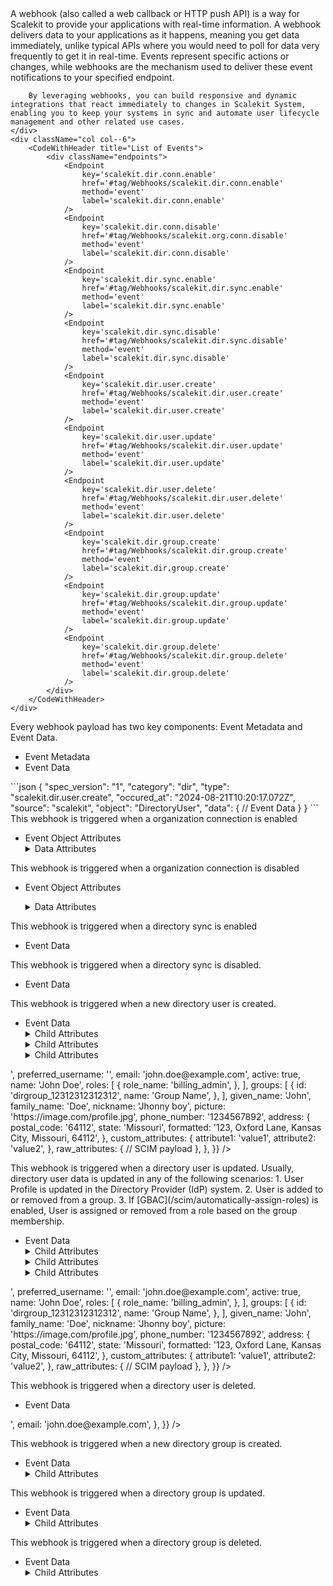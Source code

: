 
<IntersectingHeader id="tag/Webhooks" title="Webhooks"/>
<div className="row section">
    <div className="col col--6">
        A webhook (also called a web callback or HTTP push API) is a way for Scalekit to provide your applications with real-time information. A webhook delivers data to your applications as it happens, meaning you get data immediately, unlike typical APIs where you would need to poll for data very frequently to get it in real-time. Events represent specific actions or changes, while webhooks are the mechanism used to deliver these event notifications to your specified endpoint.

        By leveraging webhooks, you can build responsive and dynamic integrations that react immediately to changes in Scalekit System, enabling you to keep your systems in sync and automate user lifecycle management and other related use cases.
    </div>
    <div className="col col--6">
        <CodeWithHeader title="List of Events">
            <div className="endpoints">
                <Endpoint
                    key='scalekit.dir.conn.enable'
                    href='#tag/Webhooks/scalekit.dir.conn.enable'
                    method='event'
                    label='scalekit.dir.conn.enable'
                />
                <Endpoint
                    key='scalekit.dir.conn.disable'
                    href='#tag/Webhooks/scalekit.org.conn.disable'
                    method='event'
                    label='scalekit.dir.conn.disable'
                />
                <Endpoint
                    key='scalekit.dir.sync.enable'
                    href='#tag/Webhooks/scalekit.dir.sync.enable'
                    method='event'
                    label='scalekit.dir.sync.enable'
                />
                <Endpoint
                    key='scalekit.dir.sync.disable'
                    href='#tag/Webhooks/scalekit.dir.sync.disable'
                    method='event'
                    label='scalekit.dir.sync.disable'
                />
                <Endpoint
                    key='scalekit.dir.user.create'
                    href='#tag/Webhooks/scalekit.dir.user.create'
                    method='event'
                    label='scalekit.dir.user.create'
                />
                <Endpoint
                    key='scalekit.dir.user.update'
                    href='#tag/Webhooks/scalekit.dir.user.update'
                    method='event'
                    label='scalekit.dir.user.update'
                />
                <Endpoint
                    key='scalekit.dir.user.delete'
                    href='#tag/Webhooks/scalekit.dir.user.delete'
                    method='event'
                    label='scalekit.dir.user.delete'
                />
                <Endpoint
                    key='scalekit.dir.group.create'
                    href='#tag/Webhooks/scalekit.dir.group.create'
                    method='event'
                    label='scalekit.dir.group.create'
                />
                <Endpoint
                    key='scalekit.dir.group.update'
                    href='#tag/Webhooks/scalekit.dir.group.update'
                    method='event'
                    label='scalekit.dir.group.update'
                />
                <Endpoint
                    key='scalekit.dir.group.delete'
                    href='#tag/Webhooks/scalekit.dir.group.delete'
                    method='event'
                    label='scalekit.dir.group.delete'
                />
            </div>
        </CodeWithHeader>
    </div>

</div>

<IntersectingHeader id="tag/Webhooks/object" title="Event Object" subheading="true" classList="ApiCategoryList"/>
<div className="row section">
    <div className="col col--6">
        Every webhook payload has two key components: Event Metadata and Event Data.
        <ul className="ApiReference-Parameters">
            <li className="ApiReference-Parameter header">Event Metadata</li>
            <Parameter attrKey="spec_version" type="string" description="Version of the event specification (currently '1')." />
            <Parameter attrKey="category" type="string" description="Indicates the event category (Example: 'dir' for directory-related events)." />
            <Parameter attrKey="type" type="string" description="Specifies the exact event type (Example: 'scalekit.dir.user.create' for user creation)." />
            <Parameter attrKey="occured_at" type="string" description="Timestamp of when the event occurred." />
            <Parameter attrKey="source" type="string" description="The origin of the event (always 'scalekit' in this case)." />
            <Parameter attrKey="object" type="string" description="The type of object affected (Example: 'DirectoryUser')." />
            <li className="ApiReference-Parameter header">Event Data</li>
            <Parameter attrKey="data" type="object" description="Contains latest object data after the event." />
        </ul>
    </div>
    <div className="col col--6">
        <CodeWithHeader title="Sample Event Payload">
        ```json
        {
          "spec_version": "1",
          "category": "dir",
          "type": "scalekit.dir.user.create",
          "occured_at": "2024-08-21T10:20:17.072Z",
          "source": "scalekit",
          "object": "DirectoryUser",
          "data": {
            // Event Data
          }
        }
        ```
        </CodeWithHeader>
    </div>
</div>

<IntersectingHeader id="tag/Webhooks/scalekit.org.conn.enable" title="scalekit.org.conn.enable" subheading="true" classList="ApiCategoryList webhook method"/>
<div className="row section">
    <div className="col col--6">
    This webhook is triggered when a organization connection is enabled
    <ul className="ApiReference-Parameters">
  <li className="ApiReference-Parameter header">Event Object Attributes</li>
  <Parameter
    attrKey="spec_version"
    type="string"
    description="Version of the event specification format"
  />
  <Parameter attrKey="category" type="string" description="Categorization of the event type" />
  <Parameter attrKey="type" type="string" description="Specific type of event that occurred" />
  <Parameter
    attrKey="occured_at"
    type="string"
    description="Timestamp when the event was generated in RFC 3339 format"
  />
  <Parameter attrKey="source" type="string" description="Origin of the event" />
  <Parameter attrKey="object" type="string" description="Type of object the event relates to" />
  <Parameter attrKey="id" type="string" description="Unique identifier for the specific event" />
  <Parameter
    attrKey="data"
    type="object"
    description="Detailed information about the event">
    <details>
      <summary>Data Attributes</summary>
      <ul className="ApiReference-Parameters">
        <Parameter
          attrKey="id"
          type="string"
          description="Unique identifier for the connection"
        />

        <Parameter
          attrKey="provider"
          type="enum"
          description="Identity provider for the connection">
          <details>
            <summary>Possible values</summary>
            <Parameter attrKey="OKTA" />
          </details>
        </Parameter>

        <Parameter
          attrKey="type"
          type="enum"
          description="Type of authentication protocol">
          <details>
            <summary>Possible values</summary>
            <Parameter attrKey="SAML" />
            <Parameter attrKey="OIDC" />
          </details>
        </Parameter>

        <Parameter
          attrKey="enabled"
          type="boolean"
          description="Indicates whether the connection is currently enabled or disabled"
        />

        <Parameter
          attrKey="status"
          type="enum"
          description="Current status of the connection">
          <details>
            <summary>Possible values</summary>
            <Parameter attrKey="COMPLETED" />
          </details>
        </Parameter>
      </ul>
    </details>

  </Parameter>
</ul>
    </div>
    <div className="col col--6">
        <CodeWithHeader title="scalekit.org.conn.enable">
          <JsonViewer src={{
              "spec_version": "1",
              "category": "conn",
              "type": "scalekit.org.conn.enable",
              "occured_at": "2024-08-21T10:20:17.072Z",
              "source": "scalekit",
              "object": "Connection",
              "id" : "evt_12343",
              "data": {
                  "id": "conn_54237072013131859",
                  "provider": "OKTA",
                  "type": "SAML", // or "OIDC"
                  "enabled": true,
                  "status": "COMPLETED",
              }
          }} />
        </CodeWithHeader>
    </div>
</div>

<IntersectingHeader id="tag/Webhooks/scalekit.org.conn.disable" title="scalekit.org.conn.disable" subheading="true" classList="ApiCategoryList webhook method"/>
<div className="row section">
<div className="col col--6">
This webhook is triggered when a organization connection is disabled
<ul className="ApiReference-Parameters">
  <li className="ApiReference-Parameter header">Event Object Attributes</li>

<Parameter
  attrKey="spec_version"
  type="string"
  description="Version of the event specification format"
/>

<Parameter attrKey="category" type="string" description="Categorization of the event type" />
<Parameter attrKey="type" type="string" description="Specific type of event that occurred" />
<Parameter
  attrKey="occured_at"
  type="string"
  description="Timestamp when the event was generated in RFC 3339 format"
/>
<Parameter attrKey="source" type="string" description="Origin of the event" />
<Parameter attrKey="object" type="string" description="Type of object the event relates to" />
<Parameter attrKey="id" type="string" description="Unique identifier for the specific event" />

  <Parameter
    attrKey="data"
    type="object"
    description="Detailed information about the event">
    <details>
      <summary>Data Attributes</summary>
      <ul className="ApiReference-Parameters">
        <Parameter
          attrKey="id"
          type="string"
          description="Unique identifier for the connection"
        />

        <Parameter
          attrKey="provider"
          type="enum"
          description="Identity provider for the connection">
          <details>
            <summary>Possible values</summary>
            <Parameter attrKey="OKTA" />
          </details>
        </Parameter>

        <Parameter
          attrKey="type"
          type="enum"
          description="Type of authentication protocol">
          <details>
            <summary>Possible values</summary>
            <Parameter attrKey="SAML" />
            <Parameter attrKey="OIDC" />
          </details>
        </Parameter>

        <Parameter
          attrKey="enabled"
          type="boolean"
          description="Indicates whether the connection is currently enabled or disabled"
        />

        <Parameter
          attrKey="status"
          type="enum"
          description="Current status of the connection">
          <details>
            <summary>Possible values</summary>
            <Parameter attrKey="COMPLETED" />
          </details>
        </Parameter>
      </ul>
    </details>

  </Parameter>
</ul>

</div>

<div className="col col--6">
    <CodeWithHeader title="scalekit.org.conn.disable">
      <JsonViewer src={{
          "spec_version": "1",
          "category": "conn",
          "type": "scalekit.org.conn.disable",
          "occured_at": "2024-08-21T10:20:17.072Z",
          "source": "scalekit",
          "object": "Connection",
          "id" : "evt_12343",
          "data": {
              "id": "conn_54237072013131859",
              "provider": "OKTA",
              "type": "SAML", // or "OIDC"
              "enabled": true,
              "status": "COMPLETED",
          }
        }} />
    </CodeWithHeader>
</div>
</div>

<IntersectingHeader
  id="tag/Webhooks/scalekit.dir.sync.enable"
  title="scalekit.dir.sync.enable"
  subheading="true"
  classList="ApiCategoryList webhook method"
/>
<div className="row section">
  <div className="col col--6">
    This webhook is triggered when a directory sync is enabled
    <ul className="ApiReference-Parameters">
      <li className="ApiReference-Parameter header">Event Data</li>
      <Parameter attrKey="id" type="string" description="Unique identifier for event" />
      <Parameter
        attrKey="directory_type"
        type="string"
        description="The type of directory synchronization"
      />
      <Parameter
        attrKey="enabled"
        type="boolean"
        description="Indicates if the directory sync is enabled"
      />
      <Parameter
        attrKey="environment_id"
        type="string"
        description="Identifier for the environment"
      />
      <Parameter
        attrKey="data.id"
        type="string"
        description="Unique identifier for the directory configuration"
      />
      <Parameter
        attrKey="last_sync_at"
        type="null"
        description="Timestamp of the last synchronization, null if not yet synced"
      />
      <Parameter
        attrKey="organization_id"
        type="string"
        description="Identifier for the organization"
      />
      <Parameter attrKey="provider" type="string" description="The provider of the directory" />
      <Parameter
        attrKey="updated_at"
        type="string"
        description="Timestamp of when the configuration was last updated"
      />
      <Parameter
        attrKey="occured_at"
        type="string"
        description="Timestamp of when the event occurred"
      />
    </ul>
  </div>
  <div className="col col--6">
    <CodeWithHeader title="scalekit.dir.sync.enable">
      <JsonViewer
        src={{
          spec_version: '1',
          id: 'evt_53891640779079756',
          type: 'scalekit.dir.sync.enable',
          occurred_at: '2025-01-06T18:45:21.057814Z',
          environment_id: 'env_53814739859406915',
          organization_id: 'org_53879494091473415',
          object: 'Directory',
          data: {
            directory_type: 'SCIM',
            enabled: true,
            id: 'dir_53879621145330183',
            last_sync_at: '2025-01-06T18:45:03.206676Z',
            organization_id: 'org_53879494091473415',
            provider: 'OKTA',
            updated_at: '2025-01-06T18:45:21.04978184Z',
          },
        }}
      />
    </CodeWithHeader>
  </div>
</div>

<IntersectingHeader
  id="tag/Webhooks/scalekit.dir.sync.disable"
  title="scalekit.dir.sync.disable"
  subheading="true"
  classList="ApiCategoryList webhook method"
/>
<div className="row section">
  <div className="col col--6">
    This webhook is triggered when a directory sync is disabled.
    <ul className="ApiReference-Parameters">
      <li className="ApiReference-Parameter header">Event Data</li>
      <Parameter
        attrKey="directory_type"
        type="string"
        description="Type of directory protocol used for synchronization"
      />
      <Parameter
        attrKey="enabled"
        type="boolean"
        description="Indicates whether the directory synchronization is currently enabled or disabled"
      />
      <Parameter
        attrKey="id"
        type="string"
        description="Unique identifier for the directory connection"
      />
      <Parameter
        attrKey="last_sync_at"
        type="string"
        description="Timestamp of the most recent directory synchronization"
      />
      <Parameter
        attrKey="organization_id"
        type="string"
        description="Unique identifier of the organization associated with this directory"
      />
      <Parameter
        attrKey="provider"
        type="string"
        description="Identity provider for the directory connection"
      />
      <Parameter
        attrKey="status"
        type="string"
        description="Current status of the directory synchronization process"
      />
      <Parameter
        attrKey="updated_at"
        type="string"
        description="Timestamp of the most recent update to the directory connection"
      />
      <Parameter
        attrKey="occured_at"
        type="string"
        description="Timestamp of when the event occurred"
      />
    </ul>
  </div>
  <div className="col col--6">
    <CodeWithHeader title="scalekit.dir.sync.disable">
      <JsonViewer
        src={{
          spec_version: '1',
          id: 'evt_53891640779079756',
          type: 'scalekit.dir.sync.enable',
          occurred_at: '2025-01-06T18:45:21.057814Z',
          environment_id: 'env_53814739859406915',
          organization_id: 'org_53879494091473415',
          object: 'Directory',
          data: {
            directory_type: 'SCIM',
            enabled: false,
            id: 'dir_53879621145330183',
            last_sync_at: '2025-01-06T18:45:03.206676Z',
            organization_id: 'org_53879494091473415',
            provider: 'OKTA',
            updated_at: '2025-01-06T18:45:21.04978184Z',
          },
        }}
      />
    </CodeWithHeader>
  </div>
</div>

<IntersectingHeader
  id="tag/Webhooks/scalekit.dir.user.create"
  title="scalekit.dir.user.create"
  subheading="true"
  classList="ApiCategoryList webhook method"
/>
<div className="row section">
  <div className="col col--6">
    This webhook is triggered when a new directory user is created.
    <ul className="ApiReference-Parameters">
      <li className="ApiReference-Parameter header">Event Data</li>
      <Parameter attrKey="id" type="string" description="Unique ID of the Directory User." />
      <Parameter
        attrKey="organization_id"
        type="string"
        description="Unique ID of the Organization to which this directory user belongs."
      />
      <Parameter
        attrKey="dp_id"
        type="string"
        description="Unique ID of the User in the Directory Provider (IdP) system."
      />
      <Parameter
        attrKey="preferred_username"
        type="string"
        description="Preferred username of the directory user."
      />
      <Parameter attrKey="email" type="string" description="Email of the directory user." />
      <Parameter
        attrKey="active"
        type="boolean"
        description="Indicates if the directory user is active."
      />
      <Parameter
        attrKey="name"
        type="string"
        description="Fully formatted name of the directory user."
      />
      <Parameter
        attrKey="roles"
        type="array"
        description="Array of roles assigned to the directory user."
      >
        <details>
          <summary>Child Attributes</summary>
          <Parameter attrKey="role" type="string" description="Role of the directory user." />
          <Parameter attrKey="name" type="string" description="Name of the directory user." />
        </details>
      </Parameter>
      <Parameter
        attrKey="groups"
        type="array"
        description="Array of groups to which the directory user belongs."
      >
        <details>
          <summary>Child Attributes</summary>
          <Parameter attrKey="id" type="string" description="ID of the directory group." />
          <Parameter attrKey="name" type="string" description="Name of the directory group." />
        </details>
      </Parameter>
      <Parameter
        attrKey="given_name"
        type="string"
        description="Given name of the directory user."
      />
      <Parameter
        attrKey="family_name"
        type="string"
        description="Family name of the directory user."
      />
      <Parameter attrKey="nickname" type="string" description="Nickname of the directory user." />
      <Parameter
        attrKey="picture"
        type="string"
        description="URL of the directory user's profile picture."
      />
      <Parameter
        attrKey="phone_number"
        type="string"
        description="Phone number of the directory user."
      />
      <Parameter attrKey="address" type="object" description="Address of the directory user.">
        <details>
          <summary>Child Attributes</summary>
          <Parameter
            attrKey="postal_code"
            type="string"
            description="Postal code of the directory user address."
          />
          <Parameter
            attrKey="state"
            type="string"
            description="State of the directory user address."
          />
          <Parameter
            attrKey="formatted"
            type="string"
            description="Formatted address of the directory user."
          />
        </details>
      </Parameter>
      <Parameter
        attrKey="custom_attributes"
        type="object"
        description="Custom attributes of the directory user."
      />
      <Parameter
        attrKey="raw_attributes"
        type="object"
        description="Raw attributes of the directory user as received from the Directory Provider (IdP)."
      />
    </ul>
  </div>
  <div className="col col--6">
    <CodeWithHeader title="scalekit.dir.user.create">
      <JsonViewer
        src={{
          spec_version: '1',
          category: 'dir',
          type: 'scalekit.dir.user.create',
          occured_at: '2024-08-21T10:20:17.072Z',
          source: 'scalekit',
          object: 'DirectoryUser',
          data: {
            id: 'diruser_12312312312312',
            organization_id: 'org_12312312312312',
            dp_id: '<scim_external_id>',
            preferred_username: '<idp_user_name>',
            email: 'john.doe@example.com',
            active: true,
            name: 'John Doe',
            roles: [
              {
                role_name: 'billing_admin',
              },
            ],
            groups: [
              {
                id: 'dirgroup_12312312312312',
                name: 'Group Name',
              },
            ],
            given_name: 'John',
            family_name: 'Doe',
            nickname: 'Jhonny boy',
            picture: 'https://image.com/profile.jpg',
            phone_number: '1234567892',
            address: {
              postal_code: '64112',
              state: 'Missouri',
              formatted: '123, Oxford Lane, Kansas City, Missouri, 64112',
            },
            custom_attributes: {
              attribute1: 'value1',
              attribute2: 'value2',
            },
            raw_attributes: {
              // SCIM payload
            },
          },
        }}
      />
    </CodeWithHeader>
  </div>
</div>

<IntersectingHeader
  id="tag/Webhooks/scalekit.dir.user.update"
  title="scalekit.dir.user.update"
  subheading="true"
  classList="ApiCategoryList webhook method"
/>
<div className="row section">
  <div className="col col--6">
    This webhook is triggered when a directory user is updated. Usually, directory user data is
    updated in any of the following scenarios: 1. User Profile is updated in the Directory Provider
    (IdP) system. 2. User is added to or removed from a group. 3. If
    [GBAC](/scim/automatically-assign-roles) is enabled, User is assigned or removed from a role
    based on the group membership.
    <ul className="ApiReference-Parameters">
      <li className="ApiReference-Parameter header">Event Data</li>
      <Parameter attrKey="id" type="string" description="Unique ID of the Directory User." />
      <Parameter
        attrKey="organization_id"
        type="string"
        description="Unique ID of the Organization to which this directory user belongs."
      />
      <Parameter
        attrKey="dp_id"
        type="string"
        description="Unique ID of the User in the Directory Provider (IdP) system."
      />
      <Parameter
        attrKey="preferred_username"
        type="string"
        description="Preferred username of the directory user."
      />
      <Parameter attrKey="email" type="string" description="Email of the directory user." />
      <Parameter
        attrKey="active"
        type="boolean"
        description="Indicates if the directory user is active."
      />
      <Parameter
        attrKey="name"
        type="string"
        description="Fully formatted name of the directory user."
      />
      <Parameter
        attrKey="roles"
        type="array"
        description="Array of roles assigned to the directory user."
      >
        <details>
          <summary>Child Attributes</summary>
          <Parameter attrKey="role" type="string" description="Role of the directory user." />
          <Parameter attrKey="name" type="string" description="Name of the directory user." />
        </details>
      </Parameter>
      <Parameter
        attrKey="groups"
        type="array"
        description="Array of groups to which the directory user belongs."
      >
        <details>
          <summary>Child Attributes</summary>
          <Parameter attrKey="id" type="string" description="ID of the directory group." />
          <Parameter attrKey="name" type="string" description="Name of the directory group." />
        </details>
      </Parameter>
      <Parameter
        attrKey="given_name"
        type="string"
        description="Given name of the directory user."
      />
      <Parameter
        attrKey="family_name"
        type="string"
        description="Family name of the directory user."
      />
      <Parameter attrKey="nickname" type="string" description="Nickname of the directory user." />
      <Parameter
        attrKey="picture"
        type="string"
        description="URL of the directory user's profile picture."
      />
      <Parameter
        attrKey="phone_number"
        type="string"
        description="Phone number of the directory user."
      />
      <Parameter attrKey="address" type="object" description="Address of the directory user.">
        <details>
          <summary>Child Attributes</summary>
          <Parameter
            attrKey="postal_code"
            type="string"
            description="Postal code of the directory user address."
          />
          <Parameter
            attrKey="state"
            type="string"
            description="State of the directory user address."
          />
          <Parameter
            attrKey="formatted"
            type="string"
            description="Formatted address of the directory user."
          />
        </details>
      </Parameter>
      <Parameter
        attrKey="custom_attributes"
        type="object"
        description="Custom attributes of the directory user."
      />
      <Parameter
        attrKey="raw_attributes"
        type="object"
        description="Raw attributes of the directory user as received from the Directory Provider (IdP)."
      />
    </ul>
  </div>
  <div className="col col--6">
    <CodeWithHeader title="scalekit.dir.user.update">
      <JsonViewer
        src={{
          spec_version: '1',
          category: 'dir',
          type: 'scalekit.dir.user.update',
          occured_at: '2024-08-21T10:20:17.072Z',
          source: 'scalekit',
          object: 'DirectoryUser',
          data: {
            id: 'diruser_12312312312312',
            organization_id: 'org_12312312312312',
            dp_id: '<scim_external_id>',
            preferred_username: '<idp_user_name>',
            email: 'john.doe@example.com',
            active: true,
            name: 'John Doe',
            roles: [
              {
                role_name: 'billing_admin',
              },
            ],
            groups: [
              {
                id: 'dirgroup_12312312312312',
                name: 'Group Name',
              },
            ],
            given_name: 'John',
            family_name: 'Doe',
            nickname: 'Jhonny boy',
            picture: 'https://image.com/profile.jpg',
            phone_number: '1234567892',
            address: {
              postal_code: '64112',
              state: 'Missouri',
              formatted: '123, Oxford Lane, Kansas City, Missouri, 64112',
            },
            custom_attributes: {
              attribute1: 'value1',
              attribute2: 'value2',
            },
            raw_attributes: {
              // SCIM payload
            },
          },
        }}
      />
    </CodeWithHeader>
  </div>
</div>

<IntersectingHeader
  id="tag/Webhooks/scalekit.dir.user.delete"
  title="scalekit.dir.user.delete"
  subheading="true"
  classList="ApiCategoryList webhook method"
/>
<div className="row section">
  <div className="col col--6">
    This webhook is triggered when a directory user is deleted.
    <ul className="ApiReference-Parameters">
      <li className="ApiReference-Parameter header">Event Data</li>
      <Parameter attrKey="id" type="string" description="Unique ID of the Directory User." />
      <Parameter
        attrKey="organization_id"
        type="string"
        description="Unique ID of the Organization to which this directory user belongs."
      />
      <Parameter
        attrKey="dp_id"
        type="string"
        description="Unique ID of the User in the Directory Provider (IdP) system."
      />
      <Parameter attrKey="email" type="string" description="Email of the directory user." />
    </ul>
  </div>
  <div className="col col--6">
    <CodeWithHeader title="scalekit.dir.user.delete">
      <JsonViewer
        src={{
          spec_version: '1',
          category: 'dir',
          type: 'scalekit.dir.user.delete',
          occured_at: '2024-08-21T10:20:17.072Z',
          source: 'scalekit',
          object: 'DirectoryUser',
          data: {
            id: 'diruser_12312312312312',
            organization_id: 'org_12312312312312',
            dp_id: '<scim_external_id>',
            email: 'john.doe@example.com',
          },
        }}
      />
    </CodeWithHeader>
  </div>
</div>

<IntersectingHeader
  id="tag/Webhooks/scalekit.dir.group.create"
  title="scalekit.dir.group.create"
  subheading="true"
  classList="ApiCategoryList webhook method"
/>
<div className="row section">
  <div className="col col--6">
    This webhook is triggered when a new directory group is created.
    <ul className="ApiReference-Parameters">
      <li className="ApiReference-Parameter header">Event Data</li>
      <Parameter
        attrKey="directory_id"
        type="string"
        description="Unique identifier for the directory."
      />
      <Parameter
        attrKey="display_name"
        type="string"
        description="Display name of the directory group."
      />
      <Parameter
        attrKey="external_id"
        type="null"
        description="External identifier for the group, null if not specified."
      />
      <Parameter
        attrKey="id"
        type="string"
        description="Unique identifier for the directory group."
      />
      <Parameter
        attrKey="organization_id"
        type="string"
        description="Identifier for the organization associated with the group."
      />
      <Parameter
        attrKey="raw_attributes"
        type="object"
        description="Raw attributes of the directory group."
      >
        <details>
          <summary>Child Attributes</summary>
          <Parameter
            attrKey="displayName"
            type="string"
            description="Display name of the group as received from the directory provider."
          />
          <Parameter
            attrKey="members"
            type="null"
            description="Members of the group, null if not specified or empty."
          />
        </details>
      </Parameter>
      <Parameter
        attrKey="environment_id"
        type="string"
        description="Identifier for the environment where the event occurred."
      />
      <Parameter attrKey="id" type="string" description="Unique identifier for the event." />
      <Parameter
        attrKey="object"
        type="string"
        description="Type of object the event relates to."
      />
      <Parameter
        attrKey="occurred_at"
        type="string"
        description="Timestamp when the event occurred."
      />
      <Parameter
        attrKey="organization_id"
        type="string"
        description="Identifier for the organization associated with the event."
      />
      <Parameter
        attrKey="spec_version"
        type="string"
        description="Specification version of the event."
      />
      <Parameter
        attrKey="type"
        type="string"
        description="Type of the event, indicating the action that occurred."
      />
    </ul>
  </div>
  <div className="col col--6">
    <CodeWithHeader title="scalekit.dir.group.create">
      <JsonViewer
        src={{
          data: {
            directory_id: 'dir_38610496391217780',
            display_name: 'Avengers',
            external_id: null,
            id: 'dirgroup_38862741498233423',
            organization_id: 'org_38609339635728478',
            raw_attributes: {
              displayName: 'Avengers',
              members: null,
            },
          },
          environment_id: 'env_32080745237316098',
          id: 'evt_38862741515010639',
          object: 'DirectoryGroup',
          occurred_at: '2024-09-25T02:26:39.036398577Z',
          organization_id: 'org_38609339635728478',
          spec_version: '1',
          type: 'scalekit.dir.group.create',
        }}
      />
    </CodeWithHeader>
  </div>
</div>

<IntersectingHeader
  id="tag/Webhooks/scalekit.dir.group.update"
  title="scalekit.dir.group.update"
  subheading="true"
  classList="ApiCategoryList webhook method"
/>
<div className="row section">
  <div className="col col--6">
    This webhook is triggered when a directory group is updated.
    <ul className="ApiReference-Parameters">
      <li className="ApiReference-Parameter header">Event Data</li>
      <Parameter
        attrKey="directory_id"
        type="string"
        description="Unique identifier for the directory."
      />
      <Parameter
        attrKey="display_name"
        type="string"
        description="Display name of the directory group."
      />
      <Parameter
        attrKey="external_id"
        type="null"
        description="External identifier for the group, null if not specified."
      />
      <Parameter
        attrKey="id"
        type="string"
        description="Unique identifier for the directory group."
      />
      <Parameter
        attrKey="organization_id"
        type="string"
        description="Identifier for the organization associated with the group."
      />
      <Parameter
        attrKey="raw_attributes"
        type="object"
        description="Raw attributes of the directory group."
      >
        <details>
          <summary>Child Attributes</summary>
          <Parameter
            attrKey="displayName"
            type="string"
            description="Display name of the group as received from the directory provider."
          />
          <Parameter attrKey="members" type="array" description="Array of members in the group.">
            <details>
              <summary>Child Attributes</summary>
              <Parameter
                attrKey="display"
                type="string"
                description="Display name or email of the group member."
              />
              <Parameter
                attrKey="value"
                type="string"
                description="Unique identifier for the group member."
              />
            </details>
          </Parameter>
        </details>
      </Parameter>
      <Parameter
        attrKey="environment_id"
        type="string"
        description="Identifier for the environment where the event occurred."
      />
      <Parameter attrKey="id" type="string" description="Unique identifier for the event." />
      <Parameter
        attrKey="object"
        type="string"
        description="Type of object the event relates to."
      />
      <Parameter
        attrKey="occurred_at"
        type="string"
        description="Timestamp when the event occurred."
      />
      <Parameter
        attrKey="organization_id"
        type="string"
        description="Identifier for the organization associated with the event."
      />
      <Parameter
        attrKey="spec_version"
        type="string"
        description="Specification version of the event."
      />
      <Parameter
        attrKey="type"
        type="string"
        description="Type of the event, indicating the action that occurred."
      />
    </ul>
  </div>
  <div className="col col--6">
    <CodeWithHeader title="scalekit.dir.group.update">
      <JsonViewer
        src={{
          data: {
            directory_id: 'dir_38610496391217780',
            display_name: 'Avengers',
            external_id: null,
            id: 'dirgroup_38862741498233423',
            organization_id: 'org_38609339635728478',
            raw_attributes: {
              displayName: 'Avengers',
              members: [
                {
                  display: 'testuser2@gmail.com',
                  value: 'diruser_38864946578129487',
                },
              ],
            },
          },
          environment_id: 'env_32080745237316098',
          id: 'evt_38864948910162368',
          object: 'DirectoryGroup',
          occurred_at: '2024-09-25T02:48:34.745030921Z',
          organization_id: 'org_38609339635728478',
          spec_version: '1',
          type: 'scalekit.dir.group.update',
        }}
      />
    </CodeWithHeader>
  </div>
</div>

<IntersectingHeader
  id="tag/Webhooks/scalekit.dir.group.delete"
  title="scalekit.dir.group.delete"
  subheading="true"
  classList="ApiCategoryList webhook method"
/>
<div className="row section">
  <div className="col col--6">
    This webhook is triggered when a directory group is deleted.
    <ul className="ApiReference-Parameters">
      <li className="ApiReference-Parameter header">Event Data</li>
      <Parameter
        attrKey="directory_id"
        type="string"
        description="Unique identifier for the directory."
      />
      <Parameter
        attrKey="display_name"
        type="string"
        description="Display name of the directory group."
      />
      <Parameter
        attrKey="dp_id"
        type="string"
        description="Unique identifier for the group in the directory provider system."
      />
      <Parameter
        attrKey="id"
        type="string"
        description="Unique identifier for the directory group."
      />
      <Parameter
        attrKey="organization_id"
        type="string"
        description="Identifier for the organization associated with the group."
      />
      <Parameter
        attrKey="raw_attributes"
        type="object"
        description="Raw attributes of the directory group as received from the provider."
      >
        <details>
          <summary>Child Attributes</summary>
          <Parameter
            attrKey="displayName"
            type="string"
            description="Display name of the group as received from the directory provider."
          />
          <Parameter
            attrKey="externalId"
            type="string"
            description="External identifier for the group in the directory provider system."
          />
          <Parameter attrKey="members" type="array" description="Array of members in the group.">
            <details>
              <summary>Child Attributes</summary>
              <Parameter
                attrKey="value"
                type="string"
                description="Unique identifier for the group member."
              />
            </details>
          </Parameter>
        </details>
      </Parameter>
      <Parameter
        attrKey="environment_id"
        type="string"
        description="Identifier for the environment where the event occurred."
      />
      <Parameter attrKey="id" type="string" description="Unique identifier for the event." />
      <Parameter
        attrKey="object"
        type="string"
        description="Type of object the event relates to."
      />
      <Parameter
        attrKey="occurred_at"
        type="string"
        description="Timestamp when the event occurred."
      />
      <Parameter
        attrKey="organization_id"
        type="string"
        description="Identifier for the organization associated with the event."
      />
      <Parameter
        attrKey="spec_version"
        type="string"
        description="Specification version of the event."
      />
      <Parameter
        attrKey="type"
        type="string"
        description="Type of the event, indicating the action that occurred."
      />
    </ul>
  </div>
  <div className="col col--6">
    <CodeWithHeader title="scalekit.dir.group.delete">
      <JsonViewer
        src={{
          data: {
            directory_id: 'dir_39802485862301855',
            display_name: 'Admins',
            dp_id: '7c66a173-79c6-4270-ac78-8f35a8121e0a',
            id: 'dirgroup_40072007005503806',
            organization_id: 'org_39802449573184223',
            raw_attributes: {
              displayName: 'Admins',
              externalId: '7c66a173-79c6-4270-ac78-8f35a8121e0a',
              members: [
                {
                  value: 'diruser_39805917708943658',
                },
                {
                  value: 'diruser_39805918430364405',
                },
                {
                  value: 'diruser_39804927869976735',
                },
              ],
            },
          },
          environment_id: 'env_12205603854221623',
          id: 'evt_40650399597723966',
          object: 'DirectoryGroup',
          occurred_at: '2024-10-07T10:25:26.289331747Z',
          organization_id: 'org_39802449573184223',
          spec_version: '1',
          type: 'scalekit.dir.group.delete',
        }}
      />
    </CodeWithHeader>
  </div>
</div>
